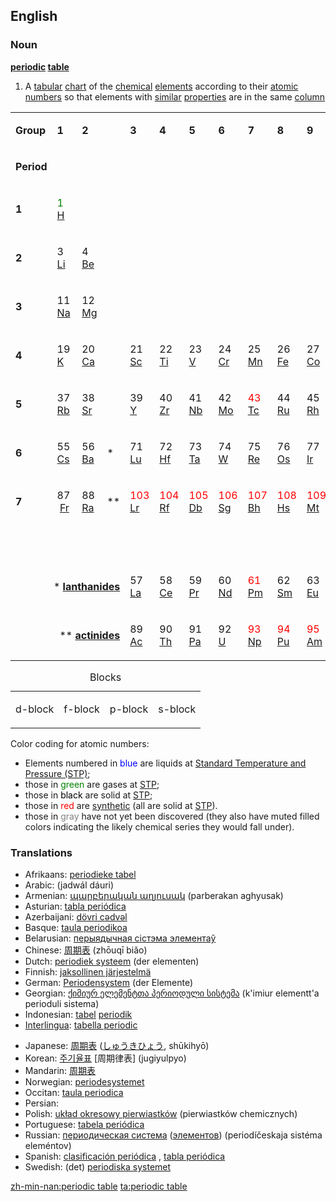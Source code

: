 ==English==
===Noun===
{{wikipedia}}
'''[[periodic]] [[table]]'''
#{{chemistry}} A [[tabular]] [[chart]] of the [[chemical]] [[element]]s according to their [[atomic number]]s so that elements with [[similar]] [[properties]] are in the same [[column]]

<!-- table modified from Wikipedia -->
<center>
{| style="width: 80%;"
|- align="center"
| '''Group'''
| '''1'''
| '''2'''
| style="vertical-align: top;" | <br>
| '''3'''
| '''4'''
| '''5'''
| '''6'''
| '''7'''
| '''8'''
| '''9'''
| '''10'''
| '''11'''
| '''12'''
| '''13'''
| '''14'''
| '''15'''
| '''16'''
| '''17'''
| '''18'''
|- align="center"
| '''Period'''
| colspan="20" | <br>
|- align="center"
| '''1'''
| bgcolor="#ff6699" | <font color="green">1</font><br>[[hydrogen|H]]
| colspan="17" | <br>
| bgcolor="#99ccff" | <font color="green">2</font><br>[[helium|He]]
|- align="center"
| '''2'''
| bgcolor="#ff6699" | 3<br>[[lithium|Li]]
| bgcolor="#ff6699" | 4<br>[[beryllium|Be]]
| style="vertical-align: top;" | <br>
| colspan="10" | <br>
| bgcolor="#99ccff" | 5<br>[[boron|B]]
| bgcolor="#99ccff" | 6<br>[[carbon|C]]
| bgcolor="#99ccff" | <font color="green">7</font><br>[[nitrogen|N]]
| bgcolor="#99ccff" | <font color="green">8</font><br>[[oxygen|O]]
| bgcolor="#99ccff" | <font color="green">9</font><br>[[fluorine|F]]
| bgcolor="#99ccff" | <font color="green">10</font><br>[[neon|Ne]]
|- align="center"
| '''3'''
| bgcolor="#ff6699" | 11<br>[[sodium|Na]]
| bgcolor="#ff6699" | 12<br>[[magnesium|Mg]]
| style="vertical-align: top;" | <br>
| colspan="10" | <br>
| bgcolor="#99ccff" | 13<br>[[aluminium|Al]]
| bgcolor="#99ccff" | 14<br>[[silicon|Si]]
| bgcolor="#99ccff" | 15<br>[[phosphorus|P]]
| bgcolor="#99ccff" | 16<br>[[sulfur|S]]
| bgcolor="#99ccff" | <font color="green">17</font><br>[[chlorine|Cl]]
| bgcolor="#99ccff" | <font color="green">18</font><br>[[argon|Ar]]
|- align="center"
| '''4'''
| bgcolor="#ff6699" | 19<br>[[potassium|K]]
| bgcolor="#ff6699" | 20<br>[[calcium|Ca]]
| style="vertical-align: top;" | <br>
| bgcolor="#ccff99" | 21<br>[[scandium|Sc]]
| bgcolor="#ccff99" | 22<br>[[titanium|Ti]]
| bgcolor="#ccff99" | 23<br>[[vanadium|V]]
| bgcolor="#ccff99" | 24<br>[[chromium|Cr]]
| bgcolor="#ccff99" | 25<br>[[manganese|Mn]]
| bgcolor="#ccff99" | 26<br>[[iron|Fe]]
| bgcolor="#ccff99" | 27<br>[[cobalt|Co]]
| bgcolor="#ccff99" | 28<br>[[nickel|Ni]]
| bgcolor="#ccff99" | 29<br>[[copper|Cu]]
| bgcolor="#ccff99" | 30<br>[[zinc|Zn]]
| bgcolor="#99ccff" | 31<br>[[gallium|Ga]]
| bgcolor="#99ccff" | 32<br>[[germanium|Ge]]
| bgcolor="#99ccff" | 33<br>[[arsenic|As]]
| bgcolor="#99ccff" | 34<br>[[selenium|Se]]
| bgcolor="#99ccff" | <font color="blue">35</font><br>[[bromine|Br]]
| bgcolor="#99ccff" | <font color="green">36</font><br>[[krypton|Kr]]
|- align="center"
| '''5'''
| bgcolor="#ff6699" | 37<br>[[rubidium|Rb]]
| bgcolor="#ff6699" | 38<br>[[strontium|Sr]]
| style="vertical-align: top;" | <br>
| bgcolor="#ccff99" | 39<br>[[yttrium|Y]]
| bgcolor="#ccff99" | 40<br>[[zirconium|Zr]]
| bgcolor="#ccff99" | 41<br>[[niobium|Nb]]
| bgcolor="#ccff99" | 42<br>[[molybdenum|Mo]]
| bgcolor="#ccff99" | <font color="red">43</font><br>[[technetium|Tc]]
| bgcolor="#ccff99" | 44<br>[[ruthenium|Ru]]
| bgcolor="#ccff99" | 45<br>[[rhodium|Rh]]
| bgcolor="#ccff99" | 46<br>[[palladium|Pd]]
| bgcolor="#ccff99" | 47<br>[[silver|Ag]]
| bgcolor="#ccff99" | 48<br>[[cadmium|Cd]]
| bgcolor="#99ccff" | 49<br>[[indium|In]]
| bgcolor="#99ccff" | 50<br>[[tin|Sn]]
| bgcolor="#99ccff" | 51<br>[[antimony|Sb]]
| bgcolor="#99ccff" | 52<br>[[tellurium|Te]]
| bgcolor="#99ccff" | 53<br>[[iodine|I]]
| bgcolor="#99ccff" | <font color="green">54</font><br>[[xenon|Xe]]
|- align="center"
| '''6'''
| bgcolor="#ff6699" | 55<br>[[caesium|Cs]]
| bgcolor="#ff6699" | 56<br>[[barium|Ba]]
| bgcolor="#66ffcc" | *<br>
| bgcolor="#ccff99" | 71<br>[[lutetium|Lu]]
| bgcolor="#ccff99" | 72<br>[[hafnium|Hf]]
| bgcolor="#ccff99" | 73<br>[[tantalum|Ta]]
| bgcolor="#ccff99" | 74<br>[[tungsten|W]]
| bgcolor="#ccff99" | 75<br>[[rhenium|Re]]
| bgcolor="#ccff99" | 76<br>[[osmium|Os]]
| bgcolor="#ccff99" | 77<br>[[iridium|Ir]]
| bgcolor="#ccff99" | 78<br>[[platinum|Pt]]
| bgcolor="#ccff99" | 79<br>[[gold|Au]]
| bgcolor="#ccff99" | <font color="blue">80</font><br>[[mercury|Hg]]
| bgcolor="#99ccff" | 81<br>[[thallium|Tl]]
| bgcolor="#99ccff" | 82<br>[[lead|Pb]]
| bgcolor="#99ccff" | 83<br>[[bismuth|Bi]]
| bgcolor="#99ccff" | 84<br>[[polonium|Po]]
| bgcolor="#99ccff" | 85<br>[[astatine|At]]
| bgcolor="#99ccff" | <font color="green">86</font><br>[[radon|Rn]]
|- align="center"
| '''7'''
| bgcolor="#ff6699" | 87<br>&nbsp;[[francium|Fr]]&nbsp;
| bgcolor="#ff6699" | 88<br>[[radium|Ra]]
| bgcolor="#66ffcc" | **<br>
| bgcolor="#ccff99" | <font color="red">103</font><br>[[lawrencium|Lr]]
| bgcolor="#ccff99" | <font color="red">104</font><br>[[rutherfordium|Rf]]
| bgcolor="#ccff99" | <font color="red">105</font><br>[[dubnium|Db]]
| bgcolor="#ccff99" | <font color="red">106</font><br>[[seaborgium|Sg]]
| bgcolor="#ccff99" | <font color="red">107</font><br>[[bohrium|Bh]]
| bgcolor="#ccff99" | <font color="red">108</font><br>[[hassium|Hs]]
| bgcolor="#ccff99" | <font color="red">109</font><br>[[meitnerium|Mt]]
| bgcolor="#ccff99" | <font color="red">110</font><br>[[darmstadtium|Ds]]
| bgcolor="#ccff99" | <font color="red">111</font><br>[[roentgenium|Rg]]
| bgcolor="#ccff99" | <font color="red">112</font><br>[[ununbium|Uub]]
| bgcolor="#99ccff" | <font color="red">113<br>[[ununtrium|Uut]]</font>
| bgcolor="#99ccff" | <font color="red">114</font><br>[[ununquadium|Uuq]]
| bgcolor="#99ccff" | <font color="red">115<br>[[ununpentium|Uup]]</font>
| bgcolor="#99ccff" | <font color="red">116<br>[[ununhexium|Uuh]]</font>
| bgcolor="#ecfefe" | <font color="#cccccc">117<br>[[ununseptium|Uus]]</font>
| bgcolor="#ecfefe" | <font color="#cccccc">118<br>[[ununoctium|Uuo]]</font>
|- align="center"
| colspan="21" | <br>
|- align="center"
| colspan="4" align="right" | * '''[[lanthanide]]s'''
| bgcolor="#66ffcc" | 57<br>[[lanthanum|La]]
| bgcolor="#66ffcc" | 58<br>[[cerium|Ce]]
| bgcolor="#66ffcc" | 59<br>[[praseodymium|Pr]]
| bgcolor="#66ffcc" | 60<br>[[neodymium|Nd]]
| bgcolor="#66ffcc" | <font color="red">61</font><br>[[promethium|Pm]]
| bgcolor="#66ffcc" | 62<br>[[samarium|Sm]]
| bgcolor="#66ffcc" | 63<br>[[europium|Eu]]
| bgcolor="#66ffcc" | 64<br>[[gadolinium|Gd]]
| bgcolor="#66ffcc" | 65<br>[[terbium|Tb]]
| bgcolor="#66ffcc" | 66<br>[[dysprosium|Dy]]
| bgcolor="#66ffcc" | 67<br>[[holmium|Ho]]
| bgcolor="#66ffcc" | 68<br>[[erbium|Er]]
| bgcolor="#66ffcc" | 69<br>[[thulium|Tm]]
| bgcolor="#66ffcc" | 70<br>[[ytterbium|Yb]]
|- align="center"
| colspan="4" align="right" | ** '''[[actinide]]s'''
| bgcolor="#66ffcc" | 89<br>[[actinium|Ac]]
| bgcolor="#66ffcc" | 90<br>[[thorium|Th]]
| bgcolor="#66ffcc" | 91<br>[[protactinium|Pa]]
| bgcolor="#66ffcc" | 92<br>[[uranium|U]]
| bgcolor="#66ffcc" | <font color="red">93</font><br>[[neptunium|Np]]
| bgcolor="#66ffcc" | <font color="red">94</font><br>[[plutonium|Pu]]
| bgcolor="#66ffcc" | <font color="red">95</font><br>[[americium|Am]]
| bgcolor="#66ffcc" | <font color="red">96</font><br>[[curium|Cm]]
| bgcolor="#66ffcc" | <font color="red">97</font><br>[[berkelium|Bk]]
| bgcolor="#66ffcc" | <font color="red">98</font><br>[[californium|Cf]]
| bgcolor="#66ffcc" | <font color="red">99</font><br>[[einsteinium|Es]]
| bgcolor="#66ffcc" | <font color="red">100</font><br>[[fermium|Fm]]
| bgcolor="#66ffcc" | <font color="red">101</font><br>[[mendelevium|Md]]
| bgcolor="#66ffcc" | <font color="red">102</font><br>[[nobelium|No]]
|}</center>
{| align="center"
|+Blocks
|- 
| bgcolor="#CCFF99" | d-block
| bgcolor="#66FFCC" | f-block
| bgcolor="#99CCFF" | p-block
| bgcolor="#FF6699" | s-block
|}

Color coding for atomic numbers:
* Elements numbered in <font color="blue">blue</font> are liquids at [[standard temperature and pressure|Standard Temperature and Pressure (STP)]];
* those in <font color="green">green</font> are gases at [[standard temperature and pressure|STP]];
* those in <font color="black">black</font> are solid at [[standard temperature and pressure|STP]];
* those in <font color="red">red</font> are [[Synthetic element|synthetic]] (all are solid at [[standard temperature and pressure|STP]]).
* those in <font color="#808080">gray</font> have not yet been discovered (they also have muted filled colors indicating the likely chemical series they would fall under).

=== Translations ===
{{top}}
*Afrikaans: [[periodieke tabel]]
*Arabic: {{ARchar|[[جدول دوري|جَدْوَلٌ دَوْرِيّ]]}} (jadwál dáuri) {{m}}
*Armenian: [[պարբերական աղյուսակ]] (parberakan aghyusak)
*Asturian: [[tabla periódica]] {{f}}
*Azerbaijani: [[dövri cədvəl]]
*Basque: [[taula periodikoa]] {{f}}
*Belarusian: [[перыядычная сістэма элементаў]] {{f}}
*Chinese: [[周期表]] (zhōuqī biǎo)
*Dutch: [[periodiek systeem]] (der elementen)
*Finnish: [[jaksollinen järjestelmä]]
*German: [[Periodensystem]] (der Elemente) {{n}}
*Georgian: [[ქიმიურ ელემენტთა პერიოდული სისტემა]] (k'imiur elementt'a perioduli sistema)
*Indonesian: [[tabel]] [[periodik]]
*[[Interlingua]]: [[tabella periodic]]
{{mid}}
*Japanese: [[周期表]] ([[しゅうきひょう]], shūkihyō)
*Korean: [[주기율표]] [周期律表] (jugiyulpyo)
*Mandarin: [[周期表]]
*Norwegian: [[periodesystemet]] {{n}}
*Occitan: [[taula periodica]]
*Persian: {{FAchar|[[جدول تناوبی]]}}
*Polish: [[układ okresowy pierwiastków]] (pierwiastków chemicznych)
*Portuguese: [[tabela periódica]] {{f}}
*Russian: [[периодическая система]] ([[элемент|элементов]]) (periodíčeskaja sistéma eleméntov) {{f}}
*Spanish: [[clasificación periódica]] {{f}}, [[tabla periódica]] {{f}}
*Swedish: (det) [[periodiska systemet]] {{n}}
{{bottom}}

[[zh-min-nan:periodic table]]
[[ta:periodic table]]